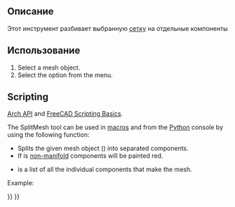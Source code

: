 <languages/>

{{Docnav
|[[BIM_WPView|WPView]]
|[[Arch_MeshToShape|MeshToShape]]
|[[BIM_Workbench|BIM]]
|IconL=BIM_WPView.svg
|IconR=Arch_MeshToShape.svg
|IconC=Workbench_BIM.svg
}}

{{VeryImportantMessage|THIS COMMAND IS PART OF THE INTEGRATED [[BIM_Workbench|BIM WORKBENCH]] IN V1.0<br>
This page has been updated for that version.}}

<div class="mw-translate-fuzzy">
{{GuiCommand/ru
|Name=Arch SplitMesh
|Name/ru=Arch SplitMesh
|MenuLocation=Архитектура → Утилиты → Разделить сетку
|Workbenches=[[Arch_Workbench/ru|Arch]]
|SeeAlso=[[Arch SelectNonSolidMeshes/ru|Выбрать не-разнородные сетки]]
}}
</div>

<span id="Description"></span>
==Описание==

<div class="mw-translate-fuzzy">
Этот инструмент разбивает выбранную [[Mesh_Workbench/ru|сетку]] на отдельные компоненты
</div>

<span id="Usage"></span>
<div class="mw-translate-fuzzy">
==Использование==
</div>

# Select a mesh object.
# Select the {{MenuCommand|Utils → [[Image:Arch_SplitMesh.svg|16px]] Split Mesh}} option from the menu.

==Scripting==

{{Emphasis|See also:}} [[Arch_API|Arch API]] and [[FreeCAD_Scripting_Basics|FreeCAD Scripting Basics]].

The SplitMesh tool can be used in [[Macros|macros]] and from the [[Python|Python]] console by using the following function:

{{Code|code=
new_list = splitMesh(obj, mark=True)
}}

* Splits the given mesh object ({{incode|obj}}) into separated components.
* If {{incode|mark}} is {{incode|True}} [https://en.wikipedia.org/wiki/Manifold non-manifold] components will be painted red.
* {{incode|new_list}} is a list of all the individual components that make the mesh.

Example:

{{Code|code=
import FreeCAD, Draft, Arch, Mesh, MeshPart

Line = Draft.makeWire([FreeCAD.Vector(0, 0, 0),FreeCAD.Vector(2000, 2000, 0)])
Wall = Arch.makeWall(Line, width=150, height=3000)
FreeCAD.ActiveDocument.recompute()

Shape = Wall.Shape.copy(False)
Shape.Placement = Wall.getGlobalPlacement()

mesh_obj = FreeCAD.ActiveDocument.addObject("Mesh::Feature", "Mesh")
mesh_obj.Mesh = MeshPart.meshFromShape(Shape=Shape, MaxLength=520)
mesh_obj.ViewObject.DisplayMode = "Flat Lines"

new_list = Arch.splitMesh(mesh_obj)
}}


{{Docnav
|[[BIM_WPView|WPView]]
|[[Arch_MeshToShape|MeshToShape]]
|[[BIM_Workbench|BIM]]
|IconL=BIM_WPView.svg
|IconR=Arch_MeshToShape.svg
|IconC=Workbench_BIM.svg
}}

{{BIM_Tools_navi{{#translation:}}}}
{{Userdocnavi{{#translation:}}}}